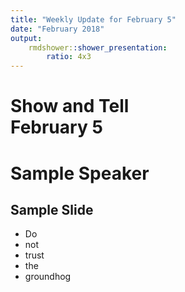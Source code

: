 ```yaml
---
title: "Weekly Update for February 5"
date: "February 2018"
output: 
    rmdshower::shower_presentation:
        ratio: 4x3
---
```


# Show and Tell <br> February 5

# Sample Speaker

## Sample Slide

- Do
- not
- trust
- the
- groundhog